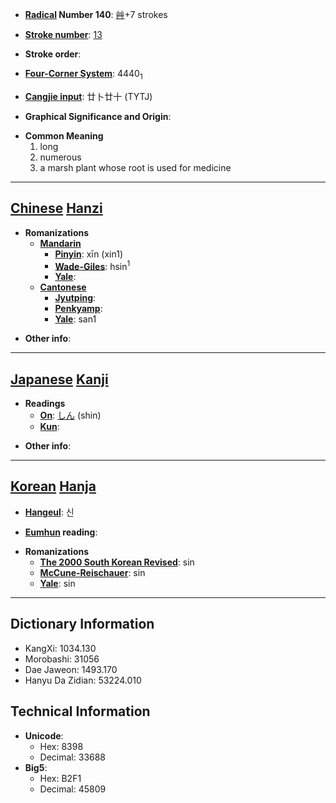 * '''[[Wiktionary:Chinese radical index| Radical]] Number 140''': [[Wiktionary:Chinese radical index 艸|艸]]+7 strokes

* '''[[Wiktionary:Chinese total strokes index|Stroke number]]''': [[Wiktionary:Chinese total strokes index 13|13]]

* '''Stroke order''': 

* '''[[Wiktionary:Chinese four corner index|Four-Corner System]]''': 4440<sub>1</sub>

* '''[[Wiktionary:Chinese Cangjie index|Cangjie input]]''': 廿卜廿十 (TYTJ)

* '''Graphical Significance and Origin''': 

* '''Common Meaning'''
*#long
*# numerous
*# a marsh plant whose root is used for medicine


----

== [[Chinese]] [[Hanzi]] ==

* '''Romanizations'''
** '''[[Mandarin]]'''
*** '''[[Pinyin]]''': xīn (xin1)
*** '''[[Wade-Giles]]''': hsin<sup>1</sup>
*** '''[[Yale]]''': 
** '''[[Cantonese]]'''
*** '''[[Jyutping]]''':
*** '''[[Penkyamp]]''': 
*** '''[[Yale]]''': san1

* '''Other info''': 

----

== [[Japanese]] [[Kanji]] ==

* '''Readings'''
** '''[[On]]''': [[しん]] (shin)
** '''[[Kun]]''': 

* '''Other info''':  

----

== [[Korean]] [[Hanja]] ==

* '''[[Hangeul]]''': 신

* '''[[Eumhun]] reading''': 

* '''Romanizations'''
** '''[[The 2000 South Korean Revised Romanization|The 2000 South Korean Revised]]''': sin
** '''[[McCune-Reischauer]]''': sin
** '''[[Yale]]''': sin

----

== Dictionary Information ==

* KangXi: 1034.130
* Morobashi: 31056
* Dae Jaweon: 1493.170
* Hanyu Da Zidian: 53224.010

== Technical Information ==

* '''Unicode''':
** Hex: 8398
** Decimal: 33688
* '''Big5''':
** Hex: B2F1
** Decimal: 45809